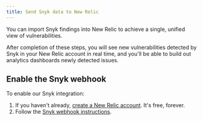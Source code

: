 ```yaml
---
title: Send Snyk data to New Relic
---
```


You can import Snyk findings into New Relic to achieve a single, unified view of vulnerabilities. 

After completion of these steps, you will see new vulnerabilities detected by Snyk in your New Relic account in real time, and you'll be able to build out analytics dashboards newly detected issues.

## Enable the Snyk webhook

To enable our Snyk integration:

1. If you haven't already, [create a New Relic account](https://newrelic.com/signup). It's free, forever.
2. Follow the [Snyk webhook instructions](https://docs.snyk.io/snyk-api-info/snyk-webhooks/using-snyk-webhooks-to-integrate-new-relic-with-snyk-through-an-azure-function-app).


